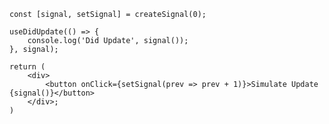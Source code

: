 ```tsx
const [signal, setSignal] = createSignal(0);

useDidUpdate(() => {
    console.log('Did Update', signal());
}, signal);

return (
    <div>
        <button onClick={setSignal(prev => prev + 1)}>Simulate Update {signal()}</button>
    </div>;
)
```
